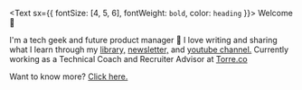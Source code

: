 <Text sx={{ fontSize: [4, 5, 6], fontWeight: `bold`, color: `heading` }}>
Welcome 👋
</Text>

I'm a tech geek and future product manager 🚀 I love writing and sharing what I learn through my [library,](/blog) [newsletter,](https://simplificandola.substack.com/) and [youtube channel.](https://www.youtube.com/watch?v=1LeqJTBrYfc) Currently working as a Technical Coach and Recruiter Advisor at [Torre.co](https://torre.co/) 

Want to know more? [Click here.](/about)  



